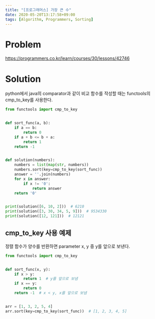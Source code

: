 ```yaml
---
title: "[프로그래머스] 가장 큰 수"
date: 2020-05-20T13:17:58+09:00
tags: [Algorithm, Programmers, Sorting]
---
```


# Problem

<https://programmers.co.kr/learn/courses/30/lessons/42746>

# Solution

python에서 java의 comparator과 같이 비교 함수를 작성할 때는 functools의 cmp_to_key를 사용한다.

```py
from functools import cmp_to_key


def sort_func(a, b):
    if a == b:
        return 0
    if a + b <= b + a:
        return 1
    return -1


def solution(numbers):
    numbers = list(map(str, numbers))
    numbers.sort(key=cmp_to_key(sort_func))
    answer = ''.join(numbers)
    for x in answer:
        if x != '0':
            return answer
    return '0'


print(solution([6, 10, 2]))  # 6210
print(solution([3, 30, 34, 5, 9]))  # 9534330
print(solution([12, 121]))  # 12121
```

## cmp_to_key 사용 예제

정렬 함수가 양수를 반환하면 parameter x, y 중 y를 앞으로 보낸다.

```py
from functools import cmp_to_key


def sort_func(x, y):
    if x > y:
        return 1  # y를 앞으로 보냄
    if x == y:
        return 0
    return -1  # x < y, x를 앞으로 보냄


arr = [1, 3, 2, 5, 4]
arr.sort(key=cmp_to_key(sort_func))  # [1, 2, 3, 4, 5]
```
